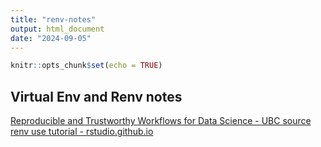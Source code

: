 ```yaml
---
title: "renv-notes"
output: html_document
date: "2024-09-05"
---
```


```r
knitr::opts_chunk$set(echo = TRUE)
```

## Virtual Env and Renv notes


[Reproducible and Trustworthy Workflows for Data Science - UBC source](https://ubc-dsci.github.io/reproducible-and-trustworthy-workflows-for-data-science/materials/lectures/04-virtual-environments.html#:~:text=use%20in%20MDS.-,renv,but%20the%20commands%20are%20different.)
[renv use tutorial - rstudio.github.io](https://rstudio.github.io/renv/index.html)


